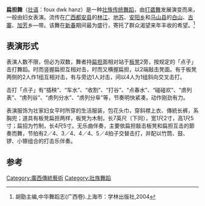 '''扁担舞'''（[[壮语|壮语]]：foux dwk hanz）是一种[[壮族|壮族]][[壮族舞蹈|传统舞蹈]]，由[[打砻舞|打砻舞]]发展演变而来，一般由妇女表演。流传在[[广西|广西]][[都安县|都安县]]的[[林江|林江]]、[[地苏|地苏]]、[[安阳乡|安阳乡]]和[[马山县|马山县]]的[[白山|白山]]、[[古寨|古寨]]、[[加芳|加芳]]乡—带。该舞在[[新春|新春]]期间最为盛行，寄托了群众渴望来年丰收的希望。<ref>胡勖主编,中华舞蹈志(广西卷).上海市：学林出版社,2004</ref>

==表演形式==

表演人数不限，但必为双数，舞者持[[扁担|扁担]]面相对站于[[板凳|板凳]]2旁，按规定的「点子」击打舞蹈。时而竖握扁担互相对击，时而又横握扁担，以2端敲击凳面。有于板凳两侧的2人作1组互相对击，有与旁边1人对击，间以4人为1组斜向交叉击打。

击打「点子」有“插秧”、“车水”、“收割”、“打谷”、“点春水”、“碰碰欢”、“虏列表”、“虏列谷”、“虏列分水”、“虏列分阜”等，节奏明快紧凑，动作刚劲有力。

表演服饰为壮家妇女平时所穿的生活服装，包花头巾，穿斜襟上衣、傳統长裤，系胸兜；道具有板凳扁担两样，板凳为木制，长7英尺（下同），宽1尺2寸，高1尺5寸；扁招为竹制，长4尺5寸。无乐曲伴奏，主要依扁担敲击板凳和扁担互击的節奏而舞，节拍有2／4、3／4、4／4、5／4拍子交替击打，并配以竹筒、鼓、锣、小镲组合的打击乐伴奏。

==参考==

{{reflist}}

[[Category:廣西傳統藝術|Category:廣西傳統藝術]]
[[Category:壯族舞蹈|Category:壯族舞蹈]]